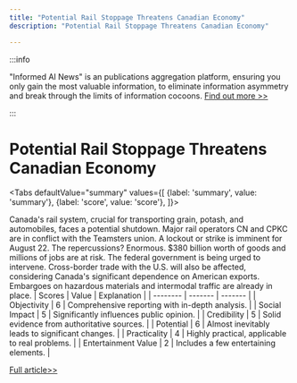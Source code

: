 ```yaml
---
title: "Potential Rail Stoppage Threatens Canadian Economy"
description: "Potential Rail Stoppage Threatens Canadian Economy"

---
```



:::info

"Informed AI News" is an publications aggregation platform, ensuring you only gain the most valuable information, to eliminate information asymmetry and break through the limits of information cocoons.  [Find out more >>](/)

:::

# Potential Rail Stoppage Threatens Canadian Economy


<Tabs
	defaultValue="summary"
	values={[
	{label: 'summary', value: 'summary'},
	{label: 'score', value: 'score'},
]}>
<TabItem value="summary">


Canada's rail system, crucial for transporting grain, potash, and automobiles, faces a potential shutdown. Major rail operators CN and CPKC are in conflict with the Teamsters union. A lockout or strike is imminent for August 22. The repercussions? Enormous. $380 billion worth of goods and millions of jobs are at risk. The federal government is being urged to intervene. Cross-border trade with the U.S. will also be affected, considering Canada's significant dependence on American exports. Embargoes on hazardous materials and intermodal traffic are already in place.
</TabItem>
<TabItem value="score">
	| Scores     | Value   | Explanation |
	| -------- | ------- | ------- |
	| Objectivity  | 6    | Comprehensive reporting with in-depth analysis.    |
	| Social Impact | 5     | Significantly influences public opinion.    |
	| Credibility    | 5    | Solid evidence from authoritative sources.    |
	| Potential    | 6    | Almost inevitably leads to significant changes.    |
	| Practicality    | 4    | Highly practical, applicable to real problems.    |
	| Entertainment Value    | 2    | Includes a few entertaining elements.    |
</TabItem>
</Tabs>

[Full article>>](https://ici.radio-canada.ca/rci/en/news/2096764/industry-bracing-railway-companies-work-stoppage)

